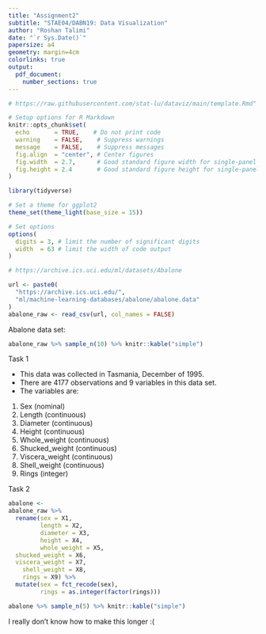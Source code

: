 ```yaml
---
title: "Assignment2"
subtitle: "STAE04/DABN19: Data Visualization"
author: "Roshan Talimi"
date: "`r Sys.Date()`"
papersize: a4
geometry: margin=4cm
colorlinks: true
output:
  pdf_document:
    number_sections: true
---
```


```r
# https://raw.githubusercontent.com/stat-lu/dataviz/main/template.Rmd"
```

```r
# Setup options for R Markdown
knitr::opts_chunk$set(
  echo       = TRUE,    # Do not print code
  warning    = FALSE,    # Suppress warnings
  message    = FALSE,    # Suppress messages
  fig.align  = "center", # Center figures
  fig.width  = 2.7,      # Good standard figure width for single-panel figures
  fig.height = 2.4       # Good standard figure height for single-panel figures
)

library(tidyverse)

# Set a theme for ggplot2
theme_set(theme_light(base_size = 15))

# Set options
options(
  digits = 3, # limit the number of significant digits
  width  = 63 # limit the width of code output
)
```

```r
# https://archive.ics.uci.edu/ml/datasets/Abalone

url <- paste0(
  "https://archive.ics.uci.edu/",
  "ml/machine-learning-databases/abalone/abalone.data"
)
abalone_raw <- read_csv(url, col_names = FALSE)
```

Abalone data set:

```r
abalone_raw %>% sample_n(10) %>% knitr::kable("simple")
```

Task 1

* This data was collected in Tasmania, December of 1995.
* There are 4177 observations and 9 variables in this data set.
* The variables are:

1. Sex (nominal)
2. Length (continuous)
3. Diameter (continuous)
4. Height	(continuous)
5. Whole_weight (continuous)
6. Shucked_weight	(continuous)
7. Viscera_weight (continuous)
8. Shell_weight (continuous)
9. Rings (integer)


Task 2

```r
abalone <-
abalone_raw %>% 
  rename(sex = X1,
         length = X2,
         diameter = X3,
         height = X4,
         whole_weight = X5,
  shucked_weight = X6,
  viscera_weight = X7,
	shell_weight = X8,
	rings = X9) %>% 
  mutate(sex = fct_recode(sex),
         rings = as.integer(factor(rings)))
```

```r
abalone %>% sample_n(5) %>% knitr::kable("simple")
```

I really don't know how to make this longer :(




